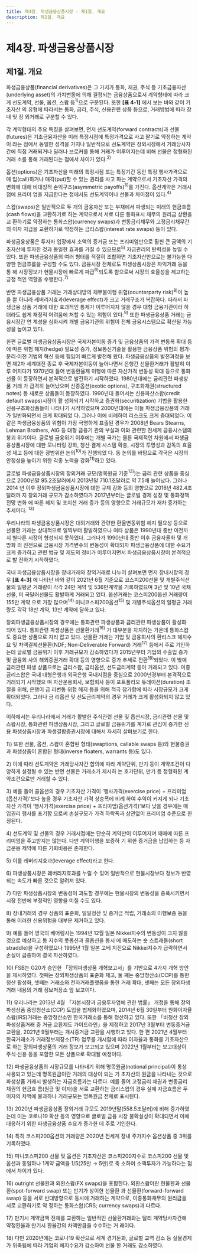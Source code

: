 ```yaml
---
title: 제4장. 파생금융상품시장 - 제1절. 개요 
description: 제1절. 개요
---
```



# 제4장. 파생금융상품시장

## 제1절. 개요 

파생금융상품(financial derivatives)은 그 가치가 통화, 채권, 주식 등 기초금융자산
(underlying asset)의 가치변동에 의해 결정되는 금융상품으로서 계약형태에 따라 크게
선도계약, 선물, 옵션, 스왑 등$^{1)}$으로 구분된다. 또한 __[표 4-1]__ 에서 보는 바와 같이 기초자산
의 유형에 따라서는 통화, 금리, 주식, 신용관련 상품 등으로, 거래방법에 따라 장내 및 장
외거래로 구분할 수 있다.

각 계약형태의 주요 특징을 살펴보면, 먼저 선도계약(forward contracts)과 선물
(futures)은 기초금융자산을 미래 특정시점에 특정가격으로 사고 팔기로 약정하는 계약이
라는 점에서 동일한 성격을 가지나 일반적으로 선도계약은 장외시장에서 거래당사자간에
직접 거래되거나 딜러나 브로커를 통해 거래가 이루어지는데 비해 선물은 정형화된 거래
소를 통해 거래된다는 점에서 차이가 있다.$^{2)}$

옵션(options)은 기초자산을 미래의 특정시점 또는 특정기간 동안 특정 행사가격으로 매
입(call)하거나 매각(put)할 수 있는 권리를 사고 파는 계약으로서 기초자산 가격의 변화에
대해 비대칭적 손익구조(asymmetric payoffs)$^{3)}$를 가진다. 옵션계약은 거래시점에 프리미
엄을 지급한다는 점에서도 선도계약이나 선물과 차이점이 있다.$^{4)}$

스왑(swaps)은 일반적으로 두 개의 금융자산 또는 부채에서 파생되는 미래의 현금흐름
(cash flows)을 교환하기로 하는 계약으로서 서로 다른 통화표시 채무의 원리금 상환을 교
환하기로 약정하는 통화스왑(currency swaps)과 변동금리채무와 고정금리채무간의 이자
지급을 교환하기로 약정하는 금리스왑(interest rate swaps) 등이 있다.

<GCenterImg src ="/fm/t4-1.png" caption="표4-1. 주요 파생금융상품의 종류"/>

파생금융상품은 투자자 입장에서 소액의 증거금 또는 프리미엄만으로 훨씬 큰 금액의
기초자산에 투자한 것과 동일한 효과를 가질 수 있으므로$^{5)}$ 자금관리의 탄력성을 높일 수
있다. 또한 파생금융상품의 여러 형태를 적절히 조합하면 기초자산만으로는 불가능한 다
양한 현금흐름을 구성할 수도 있다. 금융시장 전체로도 파생상품시장은 차익거래 등을 통
해 시장정보가 현물시장에 빠르게 파급$^{6)}$되도록 함으로써 시장의 효율성을 제고하는 긍정
적인 역할을 수행한다.$^{7)}$

반면 파생금융상품 거래는 거래상대방의 채무불이행 위험(counterparty risk)$^{8)}$이 높을
뿐 아니라 레버리지효과(leverage effect)가 크고 거래구조가 복잡하다. 따라서 파생금융
상품 거래에 대한 효과적인 통제가 이루어지지 않을 경우 대형 금융기관이라 하더라도 쉽게 재정적 어려움에 처할 수 있는 위험이 있다.$^{9)}$ 또한 파생금융상품 거래는 금융시장간 연
계성을 심화시켜 개별 금융기관의 위험이 전체 금융시스템으로 확산될 가능성을 높이고
있다.

한편 글로벌 파생금융상품시장은 국제자본이동 증가 및 금융상품의 가격 변동폭 확대
등에 따른 위험 헤지(hedge) 필요성 증가, 정보통신기술을 활용한 금융상품 위험의 평가·
분리·이전 기법의 혁신 등에 힘입어 빠르게 발전해 왔다. 파생금융상품의 발전과정을 보
면 제2차 세계대전 종료 후 국제자본이동이 늘어나면서 은행간 선물환거래가 활발히 이루
어지다가 1970년대 들어 변동환율제 이행에 따른 자산가격 변동성 확대 등으로 통화선물
이 등장하면서 본격적으로 발전하기 시작하였다. 1980년대에는 금리관련 파생상품 거래
가 급격히 늘어났으며 신종옵션(exotic options), 구조화채권(structured notes) 등 새로운
상품들이 등장하였다. 1990년대 들어서는 신용파산스왑(credit default swaps)시장이 활
성화되기 시작하고 증권화(securitization) 기법을 활용한 신용구조화상품들이 나타나기
시작하였으며 2000년대에는 이들 파생금융상품의 거래가 일반화되면서 크게 확대되었
다. 그러나 이에 비례하여 리스크도 크게 증대되었다. 이 같은 파생금융상품의 위험이 가장
극명하게 표출된 경우가 2008년 Bears Stearns, Lehman Brothers, AIG 등 대형 금융기
관의 부실과 이와 관련한 전세계 금융시스템의 붕괴 위기이다. 글로벌 금융위기 이후에는
개별 국가는 물론 국제적인 차원에서 파생금융상품시장에 대한 모니터링 강화, 청산·결제
시스템 확충, 시장의 투명성과 감독의 효율성 제고 등에 대한 광범위한 논의$^{10)}$가 진행되었
다. 동 논의를 바탕으로 각국은 시장의 안정성을 높이기 위한 각종 노력을 강화$^{11)}$하고 있다.

글로벌 파생금융상품시장의 장외거래 규모(명목원금 기준$^{12)}$)는 금리 관련 상품을 중심
으로 2000년말 95.2조달러에서 2013년말 710.1조달러로 약 7.5배 늘어났다. 그러나 2014
년 이후 장외파생금융상품시장에 대한 규제 강화 등의 영향으로 2016년 482.4조달러까
지 장외거래 규모가 감소하였다가 2017년부터는 글로벌 경제 성장 및 통화정책 전망 변화
에 따른 헤지 및 포지션 거래 증가 등의 영향으로 거래규모가 재차 증가하는 추세이다. $^{13)}$

<GCenterImg src ="/fm/t4-2.png" caption="표4-2. 전세계 장외파생금융상품 거래규모"/>

우리나라의 파생금융상품시장은 대외거래와 관련한 환율변동위험 헤지 필요성 등으로
선물환 거래는 상대적으로 일찍부터 활발하였으나 여타 상품은 1990년대 중반 이전까지
별다른 시장이 형성되지 못하였다. 그러다가 1990년대 중반 이후 금융자율화 및 개방화
의 진전으로 금융시장 가격변수의 변동성이 확대되자 파생금융상품에 대한 수요가 크게
증가하고 관련 법규 및 제도의 정비가 이루어지면서 파생금융상품시장이 본격적으로 발
전하기 시작하였다.

국내 파생금융상품시장을 장내거래와 장외거래로 나누어 살펴보면 먼저 장내시장의 경우 __[표 4-3]__ 에 나타난 바와 같이 2021년 6월 기준으로 코스피200선물 및 개별주식선물의
일평균 거래량이 각각 24만 계약 및 536만계약을 기록하였으며 3년 및 10년 국채선물, 미
국달러선물도 활발하게 거래되고 있다. 옵션거래는 코스피200옵션 거래량이 155만 계약
으로 가장 많으며$^{14)}$ 미니코스피200옵션$^{15)}$ 및 개별주식옵션의 일평균 거래량도 각각 18만
계약, 13만 계약에 달하고 있다.

<GCenterImg src ="/fm/t4-3.png" caption="표4-3. 우리나라의 주요 장내파생금융상품 거래규모"/>

장외파생금융상품시장의 경우에는 통화관련 파생상품과 금리관련 파생상품이 활성화
되어 있다. 통화관련 파생상품은 선물환거래$^{16)}$ 가 대부분을 차지하는 가운데 통화스왑도
중요한 상품으로 자리 잡고 있다. 선물환 거래는 기업 및 금융회사의 환리스크 헤지수요
및 차액결제선물환(NDF; Non-Deliverable Forward) 거래$^{17)}$  등에서 주로 기인하는데 글로벌 금융위기 이후 거래규모가 감소하였다가 2015년부터 기업의 수출입 증가 및 금융회
사의 해외증권거래 확대 등의 영향으로 증가 추세로 전환$^{18)}$되었다. 이 밖에 금리관련 파생
상품으로는 금리스왑, 금리옵션, 선도금리계약 등이 거래되고 있다. 이중 금리스왑은 국내
대형은행과 외국은행 국내지점을 중심으로 2000년경부터 본격적으로 거래되기 시작했으
며 자산운용회사, 보험회사 등이 포트폴리오 듀레이션(duration) 조절을 위해, 은행이 금
리변동 위험 헤지 등을 위해 적극 참가함에 따라 시장규모가 크게 확대되었다. 그러나 금
리옵션 및 선도금리계약의 경우 거래가 크게 활성화되지 않고 있다.

이하에서는 우리나라에서 거래가 활발한 주식관련 선물 및 옵션시장, 금리관련 선물 및
스왑시장, 통화관련 파생상품시장, 그리고 글로벌 금융위기를 계기로 관심이 증가한 신용
파생상품시장과 파생결합증권시장에 대해서 자세히 살펴보기로 한다.

<GCenterImg src ="/fm/t4-4.png" caption="표4-4. 국내 금융기관의 장외파생금융상품 거래규모"/>

<GComment>
1\) 또한 선물, 옵션, 스왑이 혼합된 형태(swaptions, callable swaps 등)와 현물증권과 파생상품이 혼합된 형태(inverse floaters, warrants
등)도 있다.

2\) 이에 따라 선도계약은 거래당사자간 합의에 따라 계약단위, 만기 등이 계약조건이 다양하게 설정될 수 있는 반면 선물은 거래소가 제시하
는 호가단위, 만기 등 정형화된 계약조건으로만 거래할 수 있다.

3\) 예를 들어 콜옵션의 경우 기초자산 가격이 ‘행사가격(exercise price) + 프리미엄(옵션가격)’보다 높을 경우 기초자산 가격 상승폭에 비례
하여 수익이 커지게 되나 기초자산 가격이 ‘행사가격(exercise price) + 프리미엄(옵션가격)’보다 낮을 경우에는 매입권리 행사를 포기함
으로써 손실규모가 가격 하락폭과 상관없이 프리미엄 수준으로 한정된다.

4\) 선도계약 및 선물의 경우 거래시점에는 단순히 계약만이 이루어지며 매매에 따른 프리미엄을 주고받지는 않는다. 다만 계약이행을 보증하
기 위한 증거금을 납입하는 등 자금운용 제약에 따른 기회비용은 존재한다.

5\) 이를 레버리지효과(leverage effect)라고 한다.

6\) 파생상품시장은 레버리지효과를 누릴 수 있어 일반적으로 현물시장보다 정보가 반영되는 속도가 빠른 것으로 알려져 있다.

7\) 다만 파생상품시장의 변동성이 과도할 경우에는 현물시장의 변동성을 증폭시키면서 시장 전반에 부정적인 영향을 미칠 수도 있다.

8\) 장내거래의 경우 상품의 표준화, 일일정산 및 증거금 적립, 거래소의 이행보증 등을 통해 이러한 신용위험을 대부분 제거하고 있다.

9\) 예를 들어 영국의 베어링사는 1994년 12월 일본 Nikkei지수의 변동성이 크지 않을 것으로 예상하고 동 지수의 풋옵션과 콜옵션을 동시
에 매도하는 숏 스트래들(short straddle)을 구성하였으나 1995년 1월 일본 고베 지진으로 Nikkei지수가 급락하면서 손실이 급증하여
결국 파산하였다.

10\) FSB는 G20가 승인한 「장외파생상품 개혁보고서」를 기반으로 4가지 개혁 방안을 제시하였다. 첫째는 장외파생상품의 표준화 제고, 둘
째는 중앙청산소(CCP)를 통한 청산 활성화, 셋째는 거래소와 전자거래플랫폼을 통한 거래 확대, 넷째는 모든 장외파생거래 내용의 거래
정보저장소 앞 보고이다.

11\) 우리나라는 2013년 4월 「자본시장과 금융투자업에 관한 법률」 개정을 통해 장외파생상품 중앙청산소(CCP) 도입을 법제화하였으며,
2014년 6월 30일부터 원화이자율스왑(IRS)거래는 중앙청산소인 한국거래소를 통해 청산하고 있다. 또한 「비청산 장외파생상품거래 증
거금 교환제도 가이드라인」을 제정하고 2017년 3월부터 변동증거금 교환을, 2021년 9월부터는 개시증거금 교환을 시행하고 있다. 한
편 2021년 4월부터 한국거래소가 거래정보저장소(TR) 업무를 개시함에 따라 이자율과 통화를 기초자산으로 하는 장외파생상품의 거래
정보가 보고되고 있으며 2022년 1월부터는 보고대상이 주식·신용 등을 포함한 모든 상품으로 확대될 예정이다.

12\) 파생금융상품의 시장규모를 나타내기 위해 명목원금(notional principal)이 통상 사용되고 있는데 명목원금이란 거래의 대상이 되는 기
초자산의 원금을 나타내는 것으로 파생상품 거래시 발생하는 자금흐름과는 다르다. 예를 들어 고정금리 채권과 변동금리 채권의 현금흐
름(원금 및 이자)을 서로 교환하는 금리스왑의 경우 실제 자금흐름은 두 이자의 차액에 불과하나 거래규모는 명목원금 전체로 표시된다.

13\) 2020년 파생금융상품 장외거래 규모도 2019년말(558.5조달러)에 비해 증가하였는데 이는 코로나19 확산 등의 영향으로 글로벌 금융
시장 불확실성이 확대되면서 이에 대응하기 위한 파생금융상품 수요가 증가한 데 주로 기인한다.

14\) 특히 코스피200옵션의 거래량은 2020년 전세계 장내 주가지수 옵션상품 중 3위를 기록하였다.

15\) 미니코스피200 선물 및 옵션은 기초자산은 코스피200지수로 코스피200 선물 및 옵션과 동일하나 1계약 금액을 1/5(25만 → 5만)로 축
소하여 소액투자가 가능하다는 점에서 차이가 있다.

16\) outright 선물환과 외환스왑(FX swaps)을 포함한다. 외환스왑이란 현물환과 선물환(spot-forward swap) 또는 만기가 상이한 선물환
과 선물환(forward-forward swap) 등을 서로 반대방향으로 동시에 거래하는 계약으로, 이종통화채무의 원리금을 서로 교환하기로 약
정하는 통화스왑(CRS; currency swaps)과 다르다.

17\) 만기시 계약금액 전체를 교환하는 일반적인 선물환거래와는 달리 계약당사자간에 약정환율과 만기시 환율간의 차액만큼을 수수하는 거
래이다.

18\) 다만 2020년에는 코로나19 확산으로 세계 경기둔화, 글로벌 교역 감소 등 실물경제가 위축됨에 따라 기업의 헤지수요가 감소하여 선물
환 거래도 감소하였다.
</GComment>

